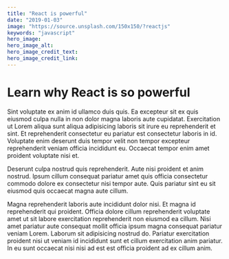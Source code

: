 ```yaml
---
title: "React is powerful"
date: "2019-01-03"
image: "https://source.unsplash.com/150x150/?reactjs"
keywords: "javascript"
hero_image: 
hero_image_alt: 
hero_image_credit_text: 
hero_image_credit_link:
---
```


# Learn why React is so powerful

Sint voluptate ex anim id ullamco duis quis. Ea excepteur sit ex quis eiusmod culpa nulla in non dolor magna laboris aute cupidatat. Exercitation ut Lorem aliqua sunt aliqua adipisicing laboris sit irure eu reprehenderit et sint. Et reprehenderit consectetur eu pariatur est consectetur laboris in id. Voluptate enim deserunt duis tempor velit non tempor excepteur reprehenderit veniam officia incididunt eu. Occaecat tempor enim amet proident voluptate nisi et.

Deserunt culpa nostrud quis reprehenderit. Aute nisi proident et anim nostrud. Ipsum cillum consequat pariatur amet quis officia consectetur commodo dolore ex consectetur nisi tempor aute. Quis pariatur sint eu sit eiusmod quis occaecat magna aute cillum.

Magna reprehenderit laboris aute incididunt dolor nisi. Et magna id reprehenderit qui proident. Officia dolore cillum reprehenderit voluptate amet ut sit labore exercitation reprehenderit non eiusmod ea cillum. Nisi amet pariatur aute consequat mollit officia ipsum magna consequat pariatur veniam Lorem. Laborum sit adipisicing nostrud do. Pariatur exercitation proident nisi ut veniam id incididunt sunt et cillum exercitation anim pariatur. In eu sunt occaecat nisi nisi ad est est officia proident ad ex cillum anim.